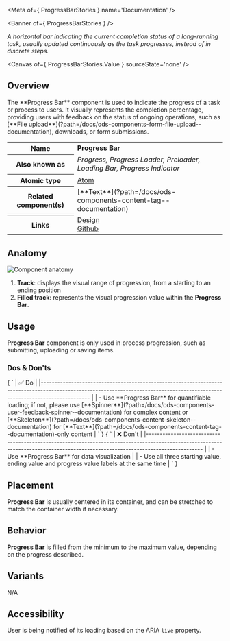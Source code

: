 
<Meta of={ ProgressBarStories } name='Documentation' />

<Banner of={ ProgressBarStories } />

_A horizontal bar indicating the current completion status of a long-running task, usually updated continuously as the task progresses, instead of in discrete steps._

<Canvas of={ ProgressBarStories.Value } sourceState='none' />

## Overview
<div>
  <div id='description'>
    The **Progress Bar** component is used to indicate the progress of a task or process to users. It visually
    represents the completion percentage, providing users with feedback on the status of ongoing operations, such as
    [**File upload**](?path=/docs/ods-components-form-file-upload--documentation), downloads, or form submissions.
  </div>
  <table>
    <tbody>
    <tr>
      <th scope="row">Name</th>
      <td><strong>Progress Bar</strong></td>
    </tr>
    <tr>
      <th scope="row">Also known as</th>
      <td><em>Progress, Progress Loader, Preloader, Loading Bar, Progress Indicator</em></td>
    </tr>
    <tr>
      <th scope="row">Atomic type</th>
      <td>
        <a href='https://atomicdesign.bradfrost.com/chapter-2/#atoms'>Atom<OdsIcon
          name={ ODS_ICON_NAME.externalLink }
          style={ { fontSize: '.7rem', paddingLeft: '.3rem', paddingRight: '.2rem' } }></OdsIcon></a>
      </td>
    </tr>
    <tr>
      <th scope="row">Related component(s)</th>
      <td>
        [**Text**](?path=/docs/ods-components-content-tag--documentation)
      </td>
    </tr>
    <tr>
      <th scope="row">Links</th>
      <td>
        <a href='https://www.figma.com/proto/tIKzHa5KvHHyosgIgyBswB/Design-Tokens'>Design<OdsIcon
          name={ ODS_ICON_NAME.externalLink }
          style={ { fontSize: '.7rem', paddingLeft: '.3rem', paddingRight: '.2rem' } }></OdsIcon></a><br />
        <a href='https://github.com/ovh/design-system/tree/master/packages/components/src/progress-bar'>Github<OdsIcon
          name={ ODS_ICON_NAME.externalLink }
          style={ { fontSize: '.7rem', paddingLeft: '.3rem', paddingRight: '.2rem' } }></OdsIcon></a>
      </td>
    </tr>
    </tbody>
  </table>
</div>

## Anatomy

![Component anatomy](components/progress-bar/anatomy.png "Component anatomy")

1. **Track**: displays the visual range of progression, from a starting to an ending position
2. **Filled track**: represents the visual progression value within the **Progress Bar**.

## Usage

**Progress Bar** component is only used in process progression, such as submitting, uploading or saving items.

### Dos & Don'ts
<Markdown>
  { `
| ✅ Do                                                                                                                                                                                                                                                                                                                                    |
|------------------------------------------------------------------------------------------------------------------------------------------------------------------------------                                                                                                                                                          |
| - Use **Progress Bar** for quantifiable loading; if not, please use [**Spinner**](?path=/docs/ods-components-user-feedback-spinner--documentation) for complex content or [**Skeleton**](?path=/docs/ods-components-content-skeleton--documentation) for [**Text**](?path=/docs/ods-components-content-tag--documentation)-only content |
` }
</Markdown>
<Markdown>
  { `
| ❌ Don't                                                                                                                                                                          |
|-------------------------------------------------------------------------------------------------------------------------------------------------------------------------------- |
| - Use **Progress Bar** for data visualization                                                                                                                                    |
| - Use all three starting value, ending value and progress value labels at the same time                                                                                          |
` }
</Markdown>

## Placement

**Progress Bar** is usually centered in its container, and can be stretched to match the container width if necessary.

## Behavior

**Progress Bar** is filled from the minimum to the maximum value, depending on the progress described.

## Variants

N/A

## Accessibility

User is being notified of its loading based on the ARIA `live` property.
